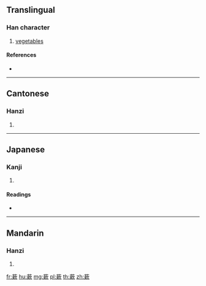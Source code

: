 {{character info/new}}
==Translingual==

===Han character===
{{Han char|rn=140|rad=艸|as=11|sn=17|four=44982|canj=TDLO}}

# [[vegetables]]

====References====
* {{Han ref|kx=1053.320|dkj=31773|hdz=53276.070|uh=850C|ud=34060|bh=E75C|bd=59228}}

----

==Cantonese==

===Hanzi===
{{yue-hanzi|jyut=|y=chuk1}}

# {{defn|lang=yue|sort=艸11}}

----

==Japanese==

===Kanji===
{{ja-kanji|grade=|rs=艸11}}

# {{defn|lang=ja|sort=艸11}}

====Readings====
* {{ja-readings|on=[[そく]] (soku), [[そう]] (sō), [[す]] (su)|kun=[[な]] (na), [[やさい]] (yasai)|nanori=}}

----

==Mandarin==

===Hanzi===
{{cmn-hanzi|pin=[[sù]] ([[su4]])|wg=su<sup>4</sup>}}

# {{defn|lang=cmn|sort=艸11}}

[[fr:蔌]]
[[hu:蔌]]
[[mg:蔌]]
[[pl:蔌]]
[[th:蔌]]
[[zh:蔌]]